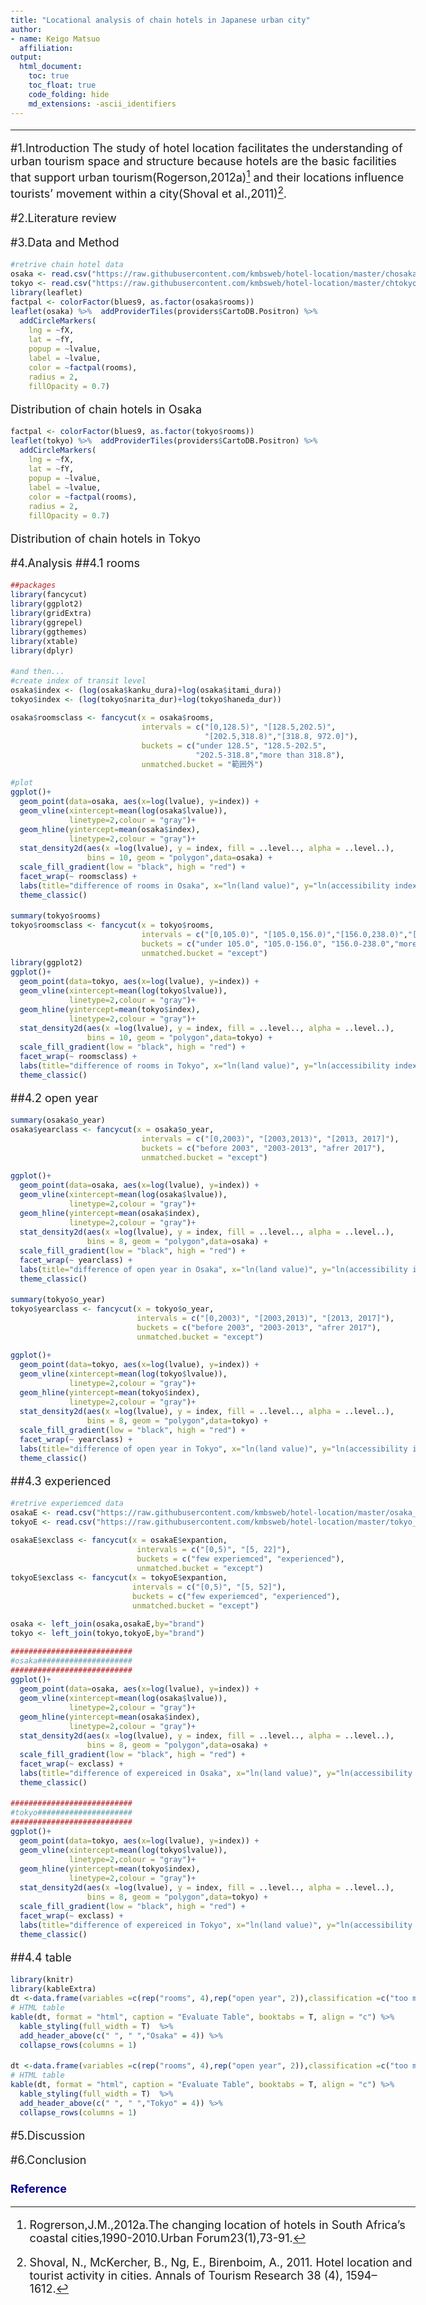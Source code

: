 ```yaml
---
title: "Locational analysis of chain hotels in Japanese urban city"
author:
- name: Keigo Matsuo
  affiliation:  
output:
  html_document:
    toc: true
    toc_float: true
    code_folding: hide
    md_extensions: -ascii_identifiers
---
```

<style type="text/css">

body{ /* Normal  */
      font-size: 18px;
  }
td {  /* Table  */
  font-size: 12px;
}
h1.title {
  margin-top : 50px ;
  margin-bottom : 70px ;
  font-size: 28px;
  color: DarkRed;
}

h1 { /* Header 1 */
  font-size: 18px;
  color: DarkBlue;
}
h2 { /* Header 2 */
    font-size: 18px;
  color: DarkBlue;
}
h3 { /* Header 3 */
  font-size: 18px;
  color: DarkBlue;
}
code.r{ /* Code block */
    font-size: 12px;
}
pre { /* Code block - determines code spacing between lines */
    font-size: 14px;
}
</style>
----------------------------------------------------------------------    
    
    
    
    
    
#1.Introduction
The study of hotel location facilitates the understanding of urban tourism space and structure because hotels are the basic facilities that support urban tourism(Rogerson,2012a)[^1] and their locations influence tourists' movement within a city(Shoval et al.,2011)[^2].

#2.Literature review

#3.Data and Method

```r
#retrive chain hotel data
osaka <- read.csv("https://raw.githubusercontent.com/kmbsweb/hotel-location/master/chosaka.csv")
tokyo <- read.csv("https://raw.githubusercontent.com/kmbsweb/hotel-location/master/chtokyo.csv")
library(leaflet)
factpal <- colorFactor(blues9, as.factor(osaka$rooms))
leaflet(osaka) %>%  addProviderTiles(providers$CartoDB.Positron) %>%
  addCircleMarkers(
    lng = ~fX, 
    lat = ~fY,
    popup = ~lvalue,
    label = ~lvalue,
    color = ~factpal(rooms), 
    radius = 2, 
    fillOpacity = 0.7)
```
Distribution of chain hotels in Osaka

```r
factpal <- colorFactor(blues9, as.factor(tokyo$rooms))
leaflet(tokyo) %>%  addProviderTiles(providers$CartoDB.Positron) %>%
  addCircleMarkers(
    lng = ~fX, 
    lat = ~fY,
    popup = ~lvalue,
    label = ~lvalue,
    color = ~factpal(rooms), 
    radius = 2, 
    fillOpacity = 0.7)
```
Distribution of chain hotels in Tokyo

#4.Analysis
##4.1 rooms
```r
##packages
library(fancycut)
library(ggplot2)
library(gridExtra)
library(ggrepel)
library(ggthemes)
library(xtable) 
library(dplyr)
```

```r


#and then...
#create index of transit level
osaka$index <- (log(osaka$kanku_dura)+log(osaka$itami_dura))
tokyo$index <- (log(tokyo$narita_dur)+log(tokyo$haneda_dur))

osaka$roomsclass <- fancycut(x = osaka$rooms,
                             intervals = c("[0,128.5)", "[128.5,202.5)",
                                           "[202.5,318.8)","[318.8, 972.0]"),
                             buckets = c("under 128.5", "128.5-202.5",
                                         "202.5-318.8","more than 318.8"),
                             unmatched.bucket = "範囲外")

#plot
ggplot()+
  geom_point(data=osaka, aes(x=log(lvalue), y=index)) + 
  geom_vline(xintercept=mean(log(osaka$lvalue)),
             linetype=2,colour = "gray")+
  geom_hline(yintercept=mean(osaka$index),
             linetype=2,colour = "gray")+
  stat_density2d(aes(x =log(lvalue), y = index, fill = ..level.., alpha = ..level..),
                 bins = 10, geom = "polygon",data=osaka) +
  scale_fill_gradient(low = "black", high = "red") +
  facet_wrap(~ roomsclass) +
  labs(title="difference of rooms in Osaka", x="ln(land value)", y="ln(accessibility index)") +
  theme_classic()
```

```r
summary(tokyo$rooms)
tokyo$roomsclass <- fancycut(x = tokyo$rooms,
                             intervals = c("[0,105.0)", "[105.0,156.0)","[156.0,238.0)","[238.0, 3560.0]"),
                             buckets = c("under 105.0", "105.0-156.0", "156.0-238.0","more than 238.0"),
                             unmatched.bucket = "except")
library(ggplot2)
ggplot()+
  geom_point(data=tokyo, aes(x=log(lvalue), y=index)) + 
  geom_vline(xintercept=mean(log(tokyo$lvalue)),
             linetype=2,colour = "gray")+
  geom_hline(yintercept=mean(tokyo$index),
             linetype=2,colour = "gray")+
  stat_density2d(aes(x =log(lvalue), y = index, fill = ..level.., alpha = ..level..),
                 bins = 10, geom = "polygon",data=tokyo) +
  scale_fill_gradient(low = "black", high = "red") +
  facet_wrap(~ roomsclass) +
  labs(title="difference of rooms in Tokyo", x="ln(land value)", y="ln(accessibility index)") +
  theme_classic()
```

##4.2 open year
```r
summary(osaka$o_year)
osaka$yearclass <- fancycut(x = osaka$o_year,
                             intervals = c("[0,2003)", "[2003,2013)", "[2013, 2017]"),
                             buckets = c("before 2003", "2003-2013", "afrer 2017"),
                             unmatched.bucket = "except")

ggplot()+
  geom_point(data=osaka, aes(x=log(lvalue), y=index)) + 
  geom_vline(xintercept=mean(log(osaka$lvalue)),
             linetype=2,colour = "gray")+
  geom_hline(yintercept=mean(osaka$index),
             linetype=2,colour = "gray")+
  stat_density2d(aes(x =log(lvalue), y = index, fill = ..level.., alpha = ..level..),
                 bins = 8, geom = "polygon",data=osaka) +
  scale_fill_gradient(low = "black", high = "red") +
  facet_wrap(~ yearclass) +
  labs(title="difference of open year in Osaka", x="ln(land value)", y="ln(accessibility index)") +
  theme_classic()
```

```r
summary(tokyo$o_year)
tokyo$yearclass <- fancycut(x = tokyo$o_year,
                            intervals = c("[0,2003)", "[2003,2013)", "[2013, 2017]"),
                            buckets = c("before 2003", "2003-2013", "afrer 2017"),
                            unmatched.bucket = "except")

ggplot()+
  geom_point(data=tokyo, aes(x=log(lvalue), y=index)) + 
  geom_vline(xintercept=mean(log(tokyo$lvalue)),
             linetype=2,colour = "gray")+
  geom_hline(yintercept=mean(tokyo$index),
             linetype=2,colour = "gray")+
  stat_density2d(aes(x =log(lvalue), y = index, fill = ..level.., alpha = ..level..),
                 bins = 8, geom = "polygon",data=tokyo) +
  scale_fill_gradient(low = "black", high = "red") +
  facet_wrap(~ yearclass) +
  labs(title="difference of open year in Tokyo", x="ln(land value)", y="ln(accessibility index)") +
  theme_classic()
```

##4.3 experienced
```r
#retrive experiemced data
osakaE <- read.csv("https://raw.githubusercontent.com/kmbsweb/hotel-location/master/osaka_expand.csv")
tokyoE <- read.csv("https://raw.githubusercontent.com/kmbsweb/hotel-location/master/tokyo_expand.csv")

osakaE$exclass <- fancycut(x = osakaE$expantion,
                            intervals = c("[0,5)", "[5, 22]"),
                            buckets = c("few experiemced", "experienced"),
                            unmatched.bucket = "except")
tokyoE$exclass <- fancycut(x = tokyoE$expantion,
                           intervals = c("[0,5)", "[5, 52]"),
                           buckets = c("few experiemced", "experienced"),
                           unmatched.bucket = "except")

osaka <- left_join(osaka,osakaE,by="brand")
tokyo <- left_join(tokyo,tokyoE,by="brand")

###########################
#osaka#####################
###########################
ggplot()+
  geom_point(data=osaka, aes(x=log(lvalue), y=index)) + 
  geom_vline(xintercept=mean(log(osaka$lvalue)),
             linetype=2,colour = "gray")+
  geom_hline(yintercept=mean(osaka$index),
             linetype=2,colour = "gray")+
  stat_density2d(aes(x =log(lvalue), y = index, fill = ..level.., alpha = ..level..),
                 bins = 8, geom = "polygon",data=osaka) +
  scale_fill_gradient(low = "black", high = "red") +
  facet_wrap(~ exclass) +
  labs(title="difference of expereiced in Osaka", x="ln(land value)", y="ln(accessibility index)") +
  theme_classic()
```

```r
###########################
#tokyo#####################
###########################
ggplot()+
  geom_point(data=tokyo, aes(x=log(lvalue), y=index)) + 
  geom_vline(xintercept=mean(log(tokyo$lvalue)),
             linetype=2,colour = "gray")+
  geom_hline(yintercept=mean(tokyo$index),
             linetype=2,colour = "gray")+
  stat_density2d(aes(x =log(lvalue), y = index, fill = ..level.., alpha = ..level..),
                 bins = 8, geom = "polygon",data=tokyo) +
  scale_fill_gradient(low = "black", high = "red") +
  facet_wrap(~ exclass) +
  labs(title="difference of expereiced in Tokyo", x="ln(land value)", y="ln(accessibility index)") +
  theme_classic()
```


##4.4 table
```r
library(knitr)
library(kableExtra)
dt <-data.frame(variables =c(rep("rooms", 4),rep("open year", 2)),classification =c("too many","many","little","few","before 2013","after 2013"), I=c("","","","","",""),II=c("","","","","",""), III=c("","","","","",""),IV =c("","","◎","","",""))
# HTML table
kable(dt, format = "html", caption = "Evaluate Table", booktabs = T, align = "c") %>%
  kable_styling(full_width = T)  %>%
  add_header_above(c(" ", " ","Osaka" = 4)) %>%
  collapse_rows(columns = 1)
```

```r
dt <-data.frame(variables =c(rep("rooms", 4),rep("open year", 2)),classification =c("too many","many","little","few","before 2013","after 2013"), I=c("","","","","",""),II=c("","","","","",""), III=c("","","","","",""),IV =c("","","◎","","",""))
# HTML table
kable(dt, format = "html", caption = "Evaluate Table", booktabs = T, align = "c") %>%
  kable_styling(full_width = T)  %>%
  add_header_above(c(" ", " ","Tokyo" = 4)) %>%
  collapse_rows(columns = 1)
```

#5.Discussion

#6.Conclusion

# Reference
[^1]: Rogrerson,J.M.,2012a.The changing location of hotels in South Africa's coastal cities,1990-2010.Urban Forum23(1),73-91.
[^2]: Shoval, N., McKercher, B., Ng, E., Birenboim, A., 2011. Hotel location and tourist activity in cities. Annals of Tourism Research 38 (4), 1594–1612.
